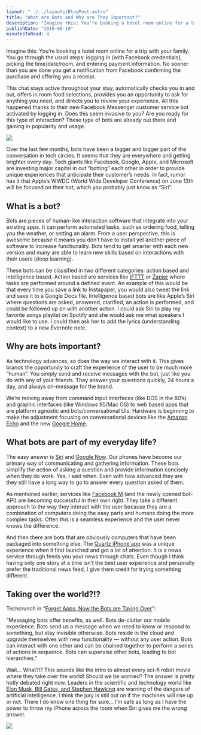 ```yaml
---
layout: "../../layouts/BlogPost.astro"
title: "What are Bots and Why are They Important?"
description: "Imagine this: You’re booking a hotel room online for a trip with your family. You go through the usual steps: logging in (with Facebook credentials), picking the time/date/room, and entering payment information. No sooner than you are done you get a notification from Facebook confirming the purchase and offering you a receipt.\n\n\nThis chat stays active throughout your stay, automatically checks you in and out, offers in room food selections, provides you an opportunity to ask for anything you nee"
publishDate: "2016-06-10"
minutesToRead: 4
---
```


<p>Imagine this: You’re booking a hotel room online for a trip with your family. You go through the usual steps: logging in (with Facebook credentials), picking the time/date/room, and entering payment information. No sooner than you are done you get a notification from Facebook confirming the purchase and offering you a receipt.</p>
<p>This chat stays active throughout your stay, automatically checks you in and out, offers in room food selections, provides you an opportunity to ask for anything you need, and directs you to review your experience. All this happened thanks to their new Facebook Messenger customer service bot activated by logging in. Does this seem invasive to you? Are you ready for this type of interaction? These type of bots are already out there and gaining in popularity and usage.</p>

![](https://www.antonsten.com/content/images/2024/09/giphy-tumblr.gif)
<p>Over the last few months, bots have been a bigger and bigger part of the conversation in tech circles. It seems that they are everywhere and getting brighter every day. Tech giants like Facebook, Google, Apple, and Microsoft are investing major capital in out “botting” each other in order to provide unique experiences that anticipate their customer’s needs. In fact, rumor has it that Apple’s WWDC (World Wide Developer Conference) on June 13th will be focused on their bot, which you probably just know as “Siri”.</p>
<h2 id="what-is-a-bot">What is a bot?</h2>
<p>Bots are pieces of human-like interaction software that integrate into your existing apps. It can perform automated tasks, such as ordering food, telling you the weather, or setting an alarm. From a user perspective, this is awesome because it means you don’t have to install yet another piece of software to increase functionality. Bots tend to get smarter with each new version and many are able to learn new skills based on interactions with their users (deep learning).</p>
<p>These bots can be classified in two different categories: action based and intelligence based. Action based are services like <a href="http://www.ifttt.com/?ref=antonsten.com" target="_blank">IFTTT</a> or <a href="http://www.zapier.com/?ref=antonsten.com" target="_blank">Zapier</a> where tasks are performed around a defined event. An example of this would be that every time you save a link to Instapaper, you would also tweet the link and save it to a Google Docs file. Intelligence based bots are like Apple’s Siri where questions are asked, answered, clarified, an action is performed, and could be followed up on with another action. I could ask Siri to play my favorite songs playlist on Spotify and she would ask me what speakers I would like to use. I could then ask her to add the lyrics (understanding context) to a new Evernote note.</p>
<h2 id="why-are-bots-important">Why are bots important?</h2>
<p>As technology advances, so does the way we interact with it. This gives brands the opportunity to craft the experience of the user to be much more “human”. You simply send and receive messages with the bot, just like you do with any of your friends. They answer your questions quickly, 24 hours a day, and always on-message for the brand.</p>
<p>We’re moving away from command input interfaces (like DOS in the 80’s) and graphic interfaces (like Windows 95/Mac OS) to web based apps that are platform agnostic and bots/conversational UIs. Hardware is beginning to make the adjustment focusing on conversational devices like the <a href="http://www.amazon.com/Amazon-Echo-Bluetooth-Speaker-with-WiFi-Alexa/dp/B00X4WHP5E?ref=antonsten.com" target="_blank">Amazon Echo</a> and the new <a href="https://home.google.com/?ref=antonsten.com" target="_blank">Google Home</a>.</p>
<h2 id="what-bots-are-part-of-my-everyday-life">What bots are part of my everyday life?</h2>
<p>The easy answer is <a href="http://www.apple.com/ios/siri/?ref=antonsten.com" target="_blank">Siri</a> and <a href="https://www.google.com/landing/now/?ref=antonsten.com" target="_blank">Google Now</a>. Our phones have become our primary way of communicating and gathering information. These bots simplify the action of asking a question and provide information concisely when they do work. Yes, I said when. Even with how advanced they are they still have a long way to go to answer every question asked of them.</p>
<p>As mentioned earlier, services like <a href="http://www.theverge.com/2015/10/26/9605526/facebook-m-hands-on-personal-assistant-ai?ref=antonsten.com" target="_blank">Facebook M</a> (and the newly opened bot-API) are becoming successful in their own right. They take a different approach to the way they interact with the user because they are a combination of computers doing the easy parts and humans doing the more complex tasks. Often this is a seamless experience and the user never knows the difference.</p>
<p>And then there are bots that are obviously computers that have been packaged into something else. The <a href="http://qz.com/613700/its-here-quartzs-first-news-app-for-iphone/?ref=antonsten.com" target="_blank">Quartz iPhone app</a> was a unique experience when it first launched and got a lot of attention. It is a news service through feeds you your news through chats. Even though I think having only one story at a time isn’t the best user experience and personally prefer the traditional news feed, I give them credit for trying something different.</p>
<h2 id="taking-over-the-world">Taking over the world?!?</h2>
<p>Techcrunch in “<a href="http://techcrunch.com/2015/09/29/forget-apps-now-the-bots-take-over/?ref=antonsten.com" target="_blank">Forget Apps, Now the Bots are Taking Over</a>”:</p>

<div class="blockquote">
<div><p>“Messaging bots offer benefits, as well. Bots de-clutter our mobile experience. Bots send us a message when we need to know or respond to something, but stay invisible otherwise. Bots reside in the cloud and upgrade themselves with new functionality — without any user action. Bots can interact with one other and can be chained together to perform a series of actions in sequence. Bots can supervise other bots, leading to bot hierarchies.”</p></div>
</div>

<p>Wait… What?!? This sounds like the intro to almost every sci-fi robot movie where they take over the world! Should we be worried? The answer is pretty hotly debated right now. Leaders in the scientific and technology world like <a href="http://observer.com/2015/08/stephen-hawking-elon-musk-and-bill-gates-warn-about-artificial-intelligence/?ref=antonsten.com" target="_blank">Elon Musk, Bill Gates, and Stephen Hawking</a> are warning of the dangers of artificial intelligence. I think the jury is still out on if the machines will rise up or not. There I do know one thing for sure… I’m safe as long as I have the power to throw my iPhone across the room when Siri gives me the wrong answer.</p>

![](https://www.antonsten.com/content/images/2024/09/giphy-arigold.gif)